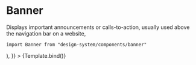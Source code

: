 

<Meta title="Components/Banner" component={Banner} />

# Banner

Displays important announcements or calls-to-action, usually used above the navigation bar on a website,

`import Banner from "design-system/components/banner"`

<Canvas>
  <Story
    name="Overview"
    args={{
      heading:
        "Nasi podopieczni czekają na Twoje wsparcie! Chcesz nam pomóc? Zajrzyj",
      button: (
        <Button
          text="tutaj"
          variant="textLine"
          size="small"
          href="https://google.com"
        />
      ),
    }}
  >
    {Template.bind()}
  </Story>
</Canvas>

<ArgsTable />

